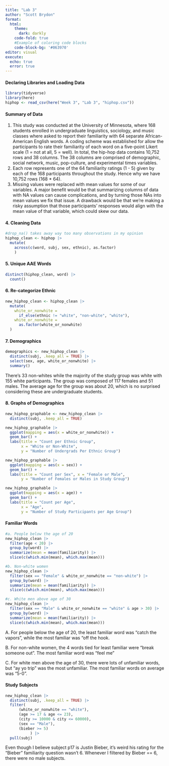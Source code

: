 ```yaml
---
title: "Lab 3"
author: "Scott Brydon"
format: 
  html: 
    theme:
      dark: darkly
    code-fold: true
    #Example of coloring code blocks
    code-block-bg: '#063970'
editor: visual
execute:
  echo: true
  error: true
---
```


#### Declaring Libraries and Loading Data

```r
library(tidyverse)
library(here)
hiphop <- read_csv(here("Week 3", "Lab 3", "hiphop.csv"))
```

#### Summary of Data

1.  This study was conducted at the University of Minnesota, where 168 students enrolled in undergraduate linguistics, sociology, and music classes where asked to report their familiarity with 64 separate African-American English words. A coding scheme was established for allow the participants to rate their familiarity of each word on a five-point Likert scale (1 = not at all, 5 = well). In total, the hip-hop data contains 10,752 rows and 38 columns. The 38 columns are comprised of demographic, social network, music, pop-culture, and experimental times variables.
2.  Each row represents one of the 64 familiarity ratings (1 - 5) given by each of the 168 participants throughout the study. Hence why we have 10,752 rows (168 \* 64).
3.  Missing values were replaced with mean values for some of our variables. A major benefit would be that summarizing columns of data with NA values can cause complications, and by turning those NAs into mean values we fix that issue. A drawback would be that we're making a risky assumption that those participants' responses would align with the mean value of that variable, which could skew our data.

#### 4. Cleaning Data

```r
#drop_na() takes away way too many observations in my opinion
hiphop_clean <- hiphop |> 
  mutate(
    across(c(word, subj, sex, ethnic), as.factor)
    )
```

#### 5. Unique AAE Words

```r
distinct(hiphop_clean, word) |> 
  count()
```

#### 6. Re-categorize Ethnic

```r
new_hiphop_clean <- hiphop_clean |> 
  mutate(
    white_or_nonwhite = 
      if_else(ethnic != "white", "non-white", "white"),
    white_or_nonwhite = 
      as.factor(white_or_nonwhite)
  )
```

#### 7. Demographics

```r
demographics <- new_hiphop_clean |> 
  distinct(subj, .keep_all = TRUE) |> 
  select(sex, age, white_or_nonwhite) |> 
  summary()
```

There's 33 non-whites while the majority of the study group was white with 155 white participants. The group was composed of 117 females and 51 males. The average age for the group was about 20, which is no surprised considering these are undergraduate students.

#### 8. Graphs of Demographics

```r
new_hiphop_graphable <- new_hiphop_clean |> 
  distinct(subj, .keep_all = TRUE)

new_hiphop_graphable |> 
  ggplot(mapping = aes(x = white_or_nonwhite)) +
  geom_bar() +
  labs(title = "Count per Ethnic Group",
       x = "White or Non-White", 
       y = "Number of Undergrads Per Ethnic Group")

new_hiphop_graphable |> 
  ggplot(mapping = aes(x = sex)) +
  geom_bar() +
  labs(title = "Count per Sex", x = "Female or Male", 
       y = "Number of Females or Males in Study Group")

new_hiphop_graphable |> 
  ggplot(mapping = aes(x = age)) +
  geom_bar() +
  labs(title = "Count per Age", 
       x = "Age", 
       y = "Number of Study Participants per Age Group")
```

#### Familiar Words

```r
#a. People below the age of 20
new_hiphop_clean |> 
  filter(age < 20) |> 
  group_by(word) |> 
  summarize(mean = mean(familiarity)) |>
  slice(c(which.min(mean), which.max(mean)))

#b. Non-white women
new_hiphop_clean |> 
  filter(sex == "Female" & white_or_nonwhite == "non-white") |> 
  group_by(word) |> 
  summarize(mean = mean(familiarity)) |> 
  slice(c(which.min(mean), which.max(mean)))

#c. White men above age of 30
new_hiphop_clean |> 
  filter(sex == "Male" & white_or_nonwhite == "white" & age > 30) |> 
  group_by(word) |> 
  summarize(mean = mean(familiarity)) |> 
  slice(c(which.min(mean), which.max(mean)))
```

A. For people below the age of 20, the least familiar word was "catch the vapors", while the most familiar was "off the hook.

B. For non-white women, the 4 words tied for least familiar were "break someone out". The most familiar word was "feel me"

C. For white men above the age of 30, there were lots of unfamiliar words, but "ay yo trip" was the most unfamiliar. The most familiar words on average was "5-0".

#### Study Subjects

```r
new_hiphop_clean |> 
  distinct(subj, .keep_all = TRUE) |> 
  filter(
      (white_or_nonwhite == "white"),
      (age >= 17 & age <= 23),
      (city >= 10000 & city <= 60000),
      (sex == "Male"),
      (bieber >= 5) 
           ) |> 
  pull(subj)
```

Even though I believe subject p17 is Justin Bieber, it's weird his rating for the "Bieber" familiarity question wasn't 6. Whenever I filtered by Bieber == 6, there were no male subjects.
